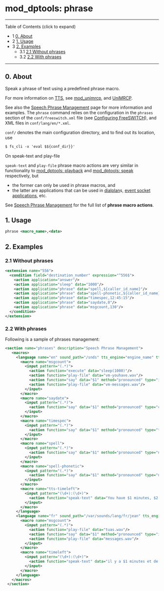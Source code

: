 
# mod_dptools: phrase 

 

---

Table of Contents (click to expand)

* 1 [0\. About](#0-about)
* 2 [1\. Usage](#1-usage)
* 3 [2\. Examples](#2-examples)  
   * 3.1 [2.1 Without phrases](#21-without-phrases)  
   * 3.2 [2.2 With phrases](#22-with-phrases)

---

## 0\. About

Speak a phrase of text using a predefined phrase macro.

For more information on [TTS](../../Configuration/TTS_9634273.mdx#about), see [mod\_unimrcp](../mod_unimrcp_6586728.mdx#tts), and [UniMRCP](../../Signalling/UniMRCP_13173475.mdx#about).

See also the [Speech Phrase Management](../../Configuration/Speech-Phrase-Management_9634492.mdx#0-about) page for more information and examples. The `phrase` command relies on the configuration in the `phrases` section of the `conf/freeswitch.xml` file (see [Configuring FreeSWITCH](../../Configuration/Configuring-FreeSWITCH/index.mdx#set)), and XML files in `conf/lang/en/*.xml`.

`conf/` denotes the main configuration directory, and to find out its location, use

```xml
$ fs_cli -x 'eval $${conf_dir}}'
```

On speak-text and play-file

`speak-text` and `play-file` phrase macro actions are very similar in functionality to [mod\_dptools: playback](./6586776.mdx#0-about) and [mod\_dptools: speak](./6587123.mdx#0-about) respectively, but

* the former can only be used in phrase macros, and
* the latter are applications that can be used in [dialplan](../../Dialplan/index.mdx#0-about)s, [event socket applications](../../Introduction/Glossary.mdx#event-socket), etc.

See [Speech Phrase Management](../../Configuration/Speech-Phrase-Management_9634492.mdx#0-about) for the full list of **phrase macro actions**.

## 1\. Usage

```xml
phrase <macro_name>,<data>
```

## 2\. Examples

### 2.1 Without phrases

```xml
<extension name="556"> 
  <condition field="destination_number" expression="^556$">
    <action application="answer"/>
    <action application="sleep" data="1000"/>
    <action application="phrase" data="spell,${caller_id_name}"/>
    <action application="phrase" data="spell-phonetic,${caller_id_name}"/>
    <action application="phrase" data="timespec,12:45:15"/>
    <action application="phrase" data="saydate,0"/>
    <action application="phrase" data="msgcount,130"/>
  </condition>
</extension>
```

### 2.2 With phrases

Following is a sample of phrases management:

```xml
<section name="phrases" description="Speech Phrase Management">
   <macros>
     <language name="en" sound_path="/snds" tts_engine="engine_name" tts_voice="david">
       <macro name="msgcount">
         <input pattern="(.*)">
           <action function="execute" data="sleep(1000)"/>
           <action function="play-file" data="vm-youhave.wav"/>
           <action function="say" data="$1" method="pronounced" type="items"/>
           <action function="play-file" data="vm-messages.wav"/>
         </input>
       </macro>
       <macro name="saydate">
         <input pattern="(.*)">
           <action function="say" data="$1" method="pronounced" type="current_date_time"/>
         </input>
       </macro>
       <macro name="timespec">
         <input pattern="(.*)">
           <action function="say" data="$1" method="pronounced" type="time_measurement"/>
         </input>
       </macro>
       <macro name="spell">
         <input pattern="(.*)">
           <action function="say" data="$1" method="pronounced" type="name_spelled"/>
         </input>
       </macro>
       <macro name="spell-phonetic">
         <input pattern="(.*)">
           <action function="say" data="$1" method="pronounced" type="name_phonetic"/>
         </input>
       </macro>
       <macro name="tts-timeleft">
         <input pattern="(\d+):(\d+)">
           <action function="speak-text" data="You have $1 minutes, $2 seconds remaining $strftime(%Y-%m-%d)"/>
         </input>
       </macro>
     </language>
     <language name="fr" sound_path="/var/sounds/lang/fr/jean" tts_engine="engine_name" tts_voice="jean-pierre">
       <macro name="msgcount">
         <input pattern="(.*)">
           <action function="play-file" data="tuas.wav"/>
           <action function="say" data="$1" method="pronounced" type="items"/>
           <action function="play-file" data="messages.wav"/>
         </input>
       </macro>
       <macro name="timeleft">
         <input pattern="(\d+):(\d+)">
           <action function="speak-text" data="il y a $1 minutes et de $2 secondes de restant"/>
         </input>
       </macro>
     </language>
   </macros>
 </section>
```


